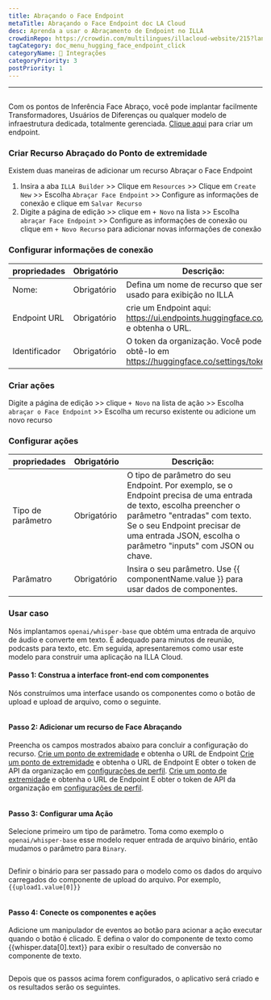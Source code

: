 ```yaml
---
title: Abraçando o Face Endpoint
metaTitle: Abraçando o Face Endpoint doc LA Cloud
desc: Aprenda a usar o Abraçamento de Endpoint no ILLA
crowdinRepo: https://crowdin.com/multilingues/illacloud-website/215?languages=pt&filter=basic&value=0
tagCategory: doc_menu_hugging_face_endpoint_click
categoryName: 🔨 Integrações
categoryPriority: 3
postPriority: 1
---
```


* * *

## <h2 hidden>Abraçamento do Face Endpoint</h2>

Com os pontos de Inferência Face Abraço, você pode implantar facilmente Transformadores, Usuários de Diferenças ou qualquer modelo de infraestrutura dedicada, totalmente gerenciada. [Clique aqui](https://ui.endpoints.huggingface.co/new) para criar um endpoint. 

### Criar Recurso Abraçado do Ponto de extremidade

Existem duas maneiras de adicionar um recurso Abraçar o Face Endpoint 

1.  Insira a aba `ILLA Builder` >> Clique em `Resources` >> Clique em `Create New` >> Escolha `Abraçar Face Endpoint` >> Configure as informações de conexão e clique em `Salvar Recurso`
2.  Digite a página de edição >> clique em `+ Novo` na lista >> Escolha `abraçar Face Endpoint` >> Configure as informações de conexão ou clique em `+ Novo Recurso` para adicionar novas informações de conexão

### Configurar informações de conexão

| propriedades  | Obrigatório | Descrição:                                                                            |
| ------------- | ----------- | ------------------------------------------------------------------------------------- |
| Nome:         | Obrigatório | Defina um nome de recurso que será usado para exibição no ILLA                        |
| Endpoint URL  | Obrigatório | crie um Endpoint aqui: https://ui.endpoints.huggingface.co/new e obtenha o URL.       |
| Identificador | Obrigatório | O token da organização. Você pode obtê-lo em https://huggingface.co/settings/tokens.  |

### Criar ações

Digite a página de edição >> clique `+ Novo` na lista de ação >> Escolha `abraçar o Face Endpoint` >> Escolha um recurso existente ou adicione um novo recurso

### Configurar ações

| propriedades      | Obrigatório | Descrição:                                                                                                                                                                                                                                           |
| ----------------- | ----------- | ---------------------------------------------------------------------------------------------------------------------------------------------------------------------------------------------------------------------------------------------------- |
| Tipo de parâmetro | Obrigatório | O tipo de parâmetro do seu Endpoint. Por exemplo, se o Endpoint precisa de uma entrada de texto, escolha preencher o parâmetro "entradas" com texto. Se o seu Endpoint precisar de uma entrada JSON, escolha o parâmetro "inputs" com JSON ou chave. |
| Parâmatro         | Obrigatório | Insira o seu parâmetro. Use {{ componentName.value }} para usar dados de componentes.                                                                                                                                                                |

### Usar caso

Nós implantamos `openai/whisper-base` que obtém uma entrada de arquivo de áudio e converte em texto. É adequado para minutos de reunião, podcasts para texto, etc. Em seguida, apresentaremos como usar este modelo para construir uma aplicação na ILLA Cloud.

#### Passo 1: Construa a interface front-end com componentes

Nós construímos uma interface usando os componentes como o botão de upload e upload de arquivo, como o seguinte.

<img src='https://cdn.illacloud.com/official-website/img/docs/connect/hf1.png' alt="" />

#### Passo 2: Adicionar um recurso de Face Abraçando

Preencha os campos mostrados abaixo para concluir a configuração do recurso. [Crie um ponto de extremidade](https://ui.endpoints.huggingface.co/new) e obtenha o URL de Endpoint [Crie um ponto de extremidade](https://ui.endpoints.huggingface.co/new) e obtenha o URL de Endpoint E obter o token de API da organização em [configurações de perfil](https://huggingface.co/settings/tokens). [Crie um ponto de extremidade](https://ui.endpoints.huggingface.co/new) e obtenha o URL de Endpoint E obter o token de API da organização em [configurações de perfil](https://huggingface.co/settings/tokens). 

<img src='https://cdn.illacloud.com/official-website/img/docs/connect/hf2.png' alt="" />

#### Passo 3: Configurar uma Ação

Selecione primeiro um tipo de parâmetro. Toma como exemplo o `openai/whisper-base` esse modelo requer entrada de arquivo binário, então mudamos o parâmetro para `Binary`.

<img src='https://cdn.illacloud.com/official-website/img/docs/connect/hf3.png' alt="" />

Definir o binário para ser passado para o modelo como os dados do arquivo carregados do componente de upload do arquivo. Por exemplo, `{{upload1.value[0]}}`

<img src='https://cdn.illacloud.com/official-website/img/docs/connect/hf4.png' alt="" />

#### Passo 4: Conecte os componentes e ações

Adicione um manipulador de eventos ao botão para acionar a ação executar quando o botão é clicado. E defina o valor do componente de texto como {{whisper.data[0].text}} para exibir o resultado de conversão no componente de texto. 

<img src='https://cdn.illacloud.com/official-website/img/docs/connect/hf5.png' alt="" />

Depois que os passos acima forem configurados, o aplicativo será criado e os resultados serão os seguintes.

<img src='https://cdn.illacloud.com/official-website/img/docs/connect/hf6.gif' alt="" />
